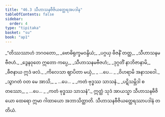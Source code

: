 ```yaml
---
title: "46.3 သီဟာသနဗီဇိယတ္ထေရအပဒါန"
tableOfContents: false
sidebar:
  order: 4
type: "tipitaka"
basket: "su"
book: "ap1"
---
```



<DynamicBreadcrumb />

<Division number="17" book="ap1">

<Paragraph number="5899" type="verses" book="ap1">
_“တိဿဿာဟံ ဘဂဝတော,_  
_ဗောဓိရုက္ခမဝန္ဒိယံ;_  
_ပဂ္ဂယှ ဗီဇနိံ တတ္ထ,_  
_သီဟာသနမဗီဇဟံ._  

</Paragraph>

</Division>
<Division number="18" book="ap1">

<Paragraph number="5900" type="verses" book="ap1">
_ဒွေနဝုတေ ဣတော ကပ္ပေ,_  
_သီဟာသနမဗီဇဟံ;_  
_ဒုဂ္ဂတိံ နာဘိဇာနာမိ,_  
_ဗီဇနာယ ဣဒံ ဖလံ._  

</Paragraph>

</Division>
<Division number="19" book="ap1">

<Paragraph number="5901" type="verses" book="ap1">
_ကိလေသာ ဈာပိတာ မယှံ,_  
_ …ပေ… _  
_ဝိဟရာမိ အနာသဝေါ._  

</Paragraph>

</Division>
<Division number="20" book="ap1">

<Paragraph number="5902" type="verses" book="ap1">
_သွာဂတံ ဝတ မေ အာသိ,_  
_ …ပေ… _  
_ကတံ ဗုဒ္ဓဿ သာသနံ._  

</Paragraph>

</Division>
<Division number="21" book="ap1">

<Paragraph number="5903" type="verses" book="ap1">
_ပဋိသမ္ဘိဒါ စတဿော,_  
_ …ပေ… _  
_ကတံ ဗုဒ္ဓဿ သာသနံ”._  

</Paragraph>

<Paragraph number="5904" book="ap1">
ဣတ္ထံ သုဒံ အာယသ္မာ သီဟာသနဗီဇိယော ထေရော ဣမာ ဂါထာယော အဘာသိတ္ထာတိ.

</Paragraph>
</Division>

<Paragraph number="5905" type="center" book="ap1">
သီဟာသနဗီဇိယတ္ထေရဿာပဒါနံ တတိယံ.
</Paragraph>